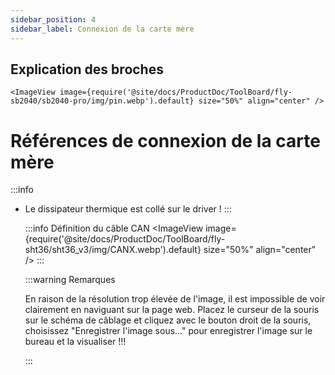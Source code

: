```yaml
---
sidebar_position: 4
sidebar_label: Connexion de la carte mère
---
```


## Explication des broches


    <ImageView image={require('@site/docs/ProductDoc/ToolBoard/fly-sb2040/sb2040-pro/img/pin.webp').default} size="50%" align="center" />

# Références de connexion de la carte mère

:::info
* Le dissipateur thermique est collé sur le driver !
:::

    :::info Définition du câble CAN
<ImageView image={require('@site/docs/ProductDoc/ToolBoard/fly-sht36/sht36_v3/img/CANX.webp').default} size="50%" align="center" />
    :::

    :::warning Remarques

    En raison de la résolution trop élevée de l'image, il est impossible de voir clairement en naviguant sur la page web. Placez le curseur de la souris sur le schéma de câblage et cliquez avec le bouton droit de la souris, choisissez "Enregistrer l'image sous..." pour enregistrer l'image sur le bureau et la visualiser !!!

    :::